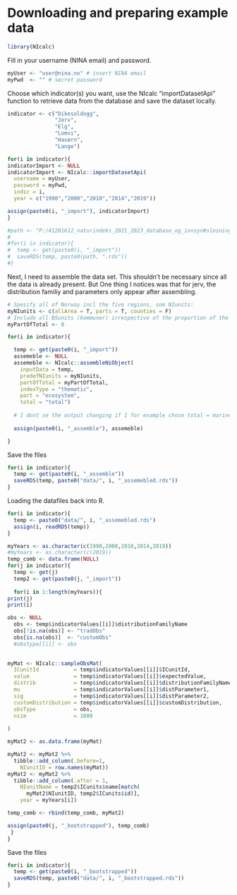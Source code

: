 # Downloading and preparing example data 

```r
library(NIcalc)
```

Fill in your username (NINA email) and password.
```r

myUser <- "user@nina.no" # insert NINA email
myPwd  <- "" # secret password

```

Choose which indicator(s) you want, use the NIcalc "importDatasetApi" function to retrieve data from the database and save the dataset locally.
```r
indicator <- c("Dikesoldogg",
               "Jerv",
               "Elg",
               "Lomvi",
               "Havørn",
               "Lange")

for(i in indicator){
indicatorImport <- NULL
indicatorImport <- NIcalc::importDatasetApi(
  username = myUser,
  password = myPwd,
  indic = i,
  year = c("1990","2000","2010","2014","2019"))

assign(paste0(i, "_import"), indicatorImport)
}

#path <- "P:/41201612_naturindeks_2021_2023_database_og_innsyn#slosning/temp"
#
#for(i in indicator){
#  temp <- get(paste0(i, "_import"))
#  saveRDS(temp, paste0(path, ".rds"))
#}
```


Next, I need to assemble the data set. This shouldn't be necessary since all the data is already present. But One thing I notices was that for jerv, the distribution familiy and parameters only appear after assembling.

```r
# Spesify all of Norway incl the five regions, som NIunits:
myNIunits <- c(allArea = T, parts = T, counties = F)
# Include all BSunits (kommuner) irrespective of the proportion of the main ecosystems:
myPartOfTotal <- 0

for(i in indicator){

  temp <- get(paste0(i, "_import"))
  assemeble <- NULL
  assemeble <- NIcalc::assembleNiObject(
    inputData = temp,
    predefNIunits = myNIunits, 
    partOfTotal = myPartOfTotal, 
    indexType = "thematic",
    part = "ecosystem",
    total = "total")  
  
  # I dont se the output changing if I for example chose total = marine. Perhaps 'part' and 'total' only becomes an issue if partOfTotal != 0.
  
  assign(paste0(i, "_assemble"), assemeble)

}


```


Save the files 
```r

for(i in indicator){
  temp <- get(paste0(i, "_assemble"))
  saveRDS(temp, paste0("data/", i, "_assemebled.rds"))
}

```




Loading the datafiles back into R.
```r
for(i in indicator){
  temp <- paste0("data/", i, "_assemebled.rds")
  assign(i, readRDS(temp))
}
```


```r
myYears <- as.character(c(1990,2000,2010,2014,2019))
#myYears <- as.character(c(2019))
temp_comb <- data.frame(NULL)
for(j in indicator){
  temp <- get(j)
  temp2 <- get(paste0(j, "_import"))
  
  for(i in 1:length(myYears)){
print(j)
print(i)

obs <- NULL
  obs <- temp$indicatorValues[[i]]$distributionFamilyName
  obs[!is.na(obs)] <- "tradObs"
  obs[is.na(obs)]  <- "customObs"
  #obstype[[i]] <- obs
  

myMat <- NIcalc::sampleObsMat(
  ICunitId           = temp$indicatorValues[[i]]$ICunitId, 
  value              = temp$indicatorValues[[i]]$expectedValue,
  distrib            = temp$indicatorValues[[i]]$distributionFamilyName,
  mu                 = temp$indicatorValues[[i]]$distParameter1,
  sig                = temp$indicatorValues[[i]]$distParameter2,
  customDistribution = temp$indicatorValues[[i]]$customDistribution,
  obsType            = obs,
  nsim               = 1000
          
)

myMat2 <- as.data.frame(myMat)

myMat2 <- myMat2 %>%
  tibble::add_column(.before=1,
    NIunitID = row.names(myMat))
myMat2 <- myMat2 %>%
  tibble::add_column(.after = 1,
    NIunitName = temp2$ICunits$name[match(
      myMat2$NIunitID, temp2$ICunits$id)],
    year = myYears[i]) 

temp_comb <- rbind(temp_comb, myMat2)

assign(paste0(j, "_bootstrapped"), temp_comb)
 }
}

```

Save the files 
```r

for(i in indicator){
  temp <- get(paste0(i, "_bootstrapped"))
  saveRDS(temp, paste0("data/", i, "_bootstrapped.rds"))
}

```
